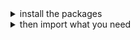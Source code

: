 
<details><summary >install the packages</summary>

Install from [the React bundle](?path=/docs/introduction-installation--page) or as a standalone component:

<NpmPackages componentName={props.componentName} />

</details>

<details><summary >then import what you need</summary>

<Fragment>{props.imports}</Fragment>

</details>
